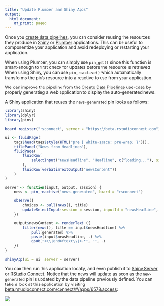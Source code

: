```yaml
---
title: "Update Plumber and Shiny Apps"
output:
  html_document:
    df_print: paged
---
```


Once you [create data pipelines](create-data-pipelines.htm), you can consider reusing the resources they produce in [Shiny](http://shiny.rstudio.com) or [Plumber](https://www.rplumber.io/) applications. This can be useful to componentize your application and avoid redeploying or restarting your application. 

When using Plumber, you can simply use `pin_get()` since this function is smart-enough to first check for updates before the resource is retrieved When using Shiny, you can use `pin_reactive()` which automatically transforms the pin's resource into a reactive to use from your application.

We can improve the pipeline from the [Create Data Pipelines](create-data-pipelines.htm) use-case by properly generating a web application to display the auto-generated news.

A Shiny application that reuses the `news-generated` pin looks as follows:

```r
library(shiny)
library(dplyr)
library(pins)

board_register("rsconnect", server = "https://beta.rstudioconnect.com")

ui <- fluidPage(
    tags$head(tags$style(HTML("pre { white-space: pre-wrap; }"))),
    titlePanel("News from Headlines"),
    fluidPage(
        fluidRow(
            selectInput("newsHeadline", "Headline", c("loading..."), size = 10, selectize = FALSE, width = "100%")
        ),
        fluidRow(verbatimTextOutput("newsContent"))
    )
)

server <- function(input, output, session) {
    news <- pin_reactive("news-generated", board = "rsconnect")

    observe({
        choices <- pull(news(), title)
        updateSelectInput(session = session, inputId = "newsHeadline", choices = choices, selected = choices[1])
    })

    output$newsContent <- renderText ({
        filter(news(), title == input$newsHeadline) %>%
            pull(generated) %>%
            paste(input$newsHeadline, .) %>%
            gsub("<\\|endoftext\\|>.*", "", .)
    })
}

shinyApp(ui = ui, server = server)
```

You can then run this application locally, and even publish it to [Shiny Server](https://rstudio.com/products/shiny/shiny-server/) or [RStudio Connect](https://rstudio.com/products/connect/). Notice that the news will update as soon as the `new-generated` pin is updated by the data pipeline previously defined. You can take a look at this application by visiting [beta.rstudioconnect.com/connect/#/apps/6578/access](https://beta.rstudioconnect.com/connect/#/apps/6578/access):

[![](images/update-shiny-rsconnect.png)](https://beta.rstudioconnect.com/connect/#/apps/6578/access)
